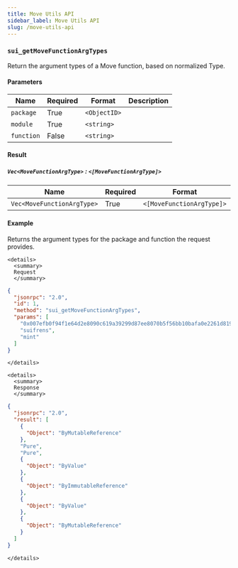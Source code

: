 ```yaml
---
title: Move Utils API
sidebar_label: Move Utils API
slug: /move-utils-api
---
```


### `sui_getMoveFunctionArgTypes`

Return the argument types of a Move function, based on normalized Type.

#### Parameters

| Name       | Required | Format       | Description |
| ---------- | -------- | ------------ | ----------- |
| `package`  | True     | `<ObjectID>` |             |
| `module`   | True     | `<string>`   |             |
| `function` | False    | `<string>`   |             |

#### Result

##### `Vec<MoveFunctionArgType>` : `<[MoveFunctionArgType]>`

| Name                       | Required | Format                    | Description |
| -------------------------- | -------- | ------------------------- | ----------- |
| `Vec<MoveFunctionArgType>` | True     | `<[MoveFunctionArgType]>` |             |

#### Example

Returns the argument types for the package and function the request provides.

```mdx-code-block
<details>
  <summary>
  Request
  </summary>
```

```json
{
  "jsonrpc": "2.0",
  "id": 1,
  "method": "sui_getMoveFunctionArgTypes",
  "params": [
    "0x007efb0f94f1e64d2e8090c619a39299d87ee8070b5f56bb10bafa0e2261d819",
    "suifrens",
    "mint"
  ]
}
```

```mdx-code-block
</details>
```

```mdx-code-block
<details>
  <summary>
  Response
  </summary>
```

```json
{
  "jsonrpc": "2.0",
  "result": [
    {
      "Object": "ByMutableReference"
    },
    "Pure",
    "Pure",
    {
      "Object": "ByValue"
    },
    {
      "Object": "ByImmutableReference"
    },
    {
      "Object": "ByValue"
    },
    {
      "Object": "ByMutableReference"
    }
  ]
}
```

```mdx-code-block
</details>
```
